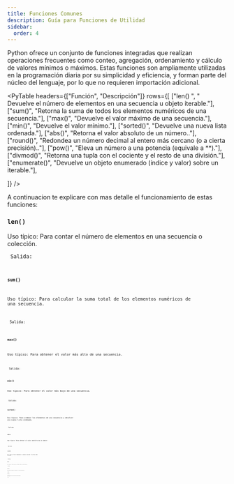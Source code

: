 ```yaml
---
title: Funciones Comunes
description: Guía para Funciones de Utilidad
sidebar:
  order: 4
---
```



Python ofrece un conjunto de funciones integradas que realizan operaciones frecuentes como conteo, agregación, ordenamiento y cálculo de valores mínimos o máximos. Estas funciones son ampliamente utilizadas en la programación diaria por su simplicidad y eficiencia, y forman parte del núcleo del lenguaje, por lo que no requieren importación adicional.

<PyTable 
  headers={["Función", "Descripción"]}
  rows={[
    ["len()	", "	Devuelve el número de elementos en una secuencia u objeto iterable."],
    ["sum()", "Retorna la suma de todos los elementos numéricos de una secuencia."],
    ["max()", "Devuelve el valor máximo de una secuencia."],
    ["min()", "Devuelve el valor mínimo."],
    ["sorted()", "Devuelve una nueva lista ordenada."],
    ["abs()", "Retorna el valor absoluto de un número.."],
    ["round()", "Redondea un número decimal al entero más cercano (o a cierta precisión).."],
    ["pow()", "Eleva un número a una potencia (equivale a **)."],
    ["divmod()", "Retorna una tupla con el cociente y el resto de una división."],
    ["enumerate()", "Devuelve un objeto enumerado (índice y valor) sobre un iterable."],
  
  ]}
/>


A continuacion te explicare con mas detalle el funcionamiento de estas funciones:

### <code>len()</code>

 Uso típico: 	Para contar el número de elementos en una secuencia o colección.

<Code 
code="
nombres = ['Ana', 'Luis', 'Pedro']
print(len(nombres))
"
lang="py" 
title="len.py" 
mark="highlights"
frame='auto' />
Salida: 
<Code 
code="
3
"
title="type.py" 
mark="highlights"
frame='terminal' />

### <code>sum()</code>

Uso típico: Para calcular la suma total de los elementos numéricos de una secuencia.

<Code 
code="
numeros = [10, 20, 30]
print(sum(numeros))
"
lang="py" 
title="sum.py" 
mark="highlights"
frame='auto' />
Salida: 
<Code 
code="
60
"
title="sum.py" 
mark="highlights"
frame='terminal' />

### <code>max()</code>

Uso típico: Para obtener el valor más alto de una secuencia.

<Code 
code="
edades = [15, 42, 37, 29]
print(max(edades))
"
lang="py" 
title="max.py" 
mark="highlights"
frame='auto' />
Salida: 
<Code 
code="
42
"
title="max.py" 
mark="highlights"
frame='terminal' />
### <code>min()</code>

Uso típico: Para obtener el valor más bajo de una secuencia.

<Code 
code="
temperaturas = [23, 18, 30, 21]
print(min(temperaturas))
"
lang="py" 
title="min.py" 
mark="highlights"
frame='auto' />
Salida: 
<Code 
code="
18
"
title="min.py" 
mark="highlights"
frame='terminal' />

### <code>sorted()</code>

Uso típico: Para ordenar los elementos de una secuencia y devolver una nueva lista ordenada.

<Code 
code="
letras = ['d', 'a', 'c', 'b']
print(sorted(letras))
"
lang="py" 
title="sorted.py" 
mark="highlights"
frame='auto' />
Salida: 
<Code 
code="
['a', 'b', 'c', 'd']
"
title="sorted.py" 
mark="highlights"
frame='terminal' />

### <code>abs()</code>

Uso típico: Para obtener el valor absoluto de un número.

<Code 
code="
numero = -15
print(abs(numero))
"
lang="py" 
title="abs.py" 
mark="highlights"
frame='auto' />
Salida: 
<Code 
code="
15
"
title="abs.py" 
mark="highlights"
frame='terminal' />

### <code>round()</code>

Uso típico: Para redondear un número decimal al entero más cercano.

<Code 
code="
pi = 3.14159
print(round(pi, 2))
"
lang="py" 
title="round.py" 
mark="highlights"
frame='auto' />
Salida: 
<Code 
code="
3.14
"
title="round.py" 
mark="highlights"
frame='terminal' />

### <code>pow()</code>

Uso típico: Para elevar un número base a una potencia.

<Code 
code="
print(pow(2, 3))  # 2^3
"
lang="py" 
title="pow.py" 
mark="highlights"
frame='auto' />
Salida: 
<Code 
code="
8
"
title="pow.py" 
mark="highlights"
frame='terminal' />

### <code>divmod()</code>

Uso típico: Para obtener el cociente y el resto de una división.

<Code 
code="
resultado = divmod(10, 3)
print(resultado)
"
lang="py" 
title="divmod.py" 
mark="highlights"
frame='auto' />
Salida: 
<Code 
code="
(3, 1)
"
title="divmod.py" 
mark="highlights"
frame='terminal' />

### <code>enumerate()</code>

Uso típico: Uso típico: Para iterar sobre una secuencia obteniendo índice y valor.

<Code 
code="
frutas = ['manzana', 'banana', 'cereza']
for indice, valor in enumerate(frutas):
&nbsp;&nbsp;&nbsp;&nbsp;print(indice, valor)
"
lang="py" 
title="enumerate.py" 
mark="highlights"
frame='auto' />
Salida: 
<Code 
code="
0 manzana
1 banana
2 cereza
"
title="enumerate.py" 
mark="highlights"
frame='terminal' />